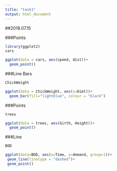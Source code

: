 ```yaml
---
title: "task1"
output: html_document
---
```


##2018.07.15

###Points
```r
library(ggplot2)
cars
```

```r
ggplot(data = cars, aes(speed, dist))+
  geom_point()
```

###Line Bars

```r
ChickWeight
```

```r
ggplot(data = ChickWeight, aes(x=Diet))+
  geom_bar(fill="lightblue", colour = "black")
```

###Points
```r
trees
```

```r
ggplot(data = trees, aes(Girth, Height))+
  geom_point()
```

###Line
```r
BOD
```

```r
ggplot(data=BOD, aes(x=Time, y=demand, group=1))+
 geom_line(linetype = "dashed")+
 geom_point()
```